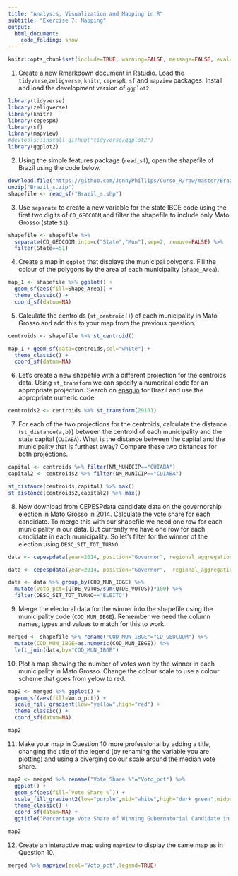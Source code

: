 ```yaml
---
title: "Analysis, Visualization and Mapping in R"
subtitle: "Exercise 7: Mapping"
output: 
  html_document:
    code_folding: show
---
```


```r
knitr::opts_chunk$set(include=TRUE, warning=FALSE, message=FALSE, eval=FALSE, echo=FALSE)
```

1. Create a new Rmarkdown document in Rstudio. Load the `tidyverse`,`zeligverse`, `knitr`, `cepespR`, `sf` and `mapview` packages. Install and load the development version of `ggplot2`.
```r
library(tidyverse)
library(zeligverse)
library(knitr)
library(cepespR)
library(sf)
library(mapview)
#devtools::install_github("tidyverse/ggplot2")
library(ggplot2)
```

2. Using the simple features package (`read_sf`), open the shapefile of Brazil using the code below.

```r
download.file("https://github.com/JonnyPhillips/Curso_R/raw/master/Brazil_s.zip",destfile="Brazil_s.zip")
unzip("Brazil_s.zip")
shapefile <- read_sf("Brazil_s.shp")
```

3. Use `separate` to create a new variable for the state IBGE code using the first two digits of `CD_GEOCODM`,and filter the shapefile to include only Mato Grosso (state `51`). 

```r
shapefile <- shapefile %>% 
  separate(CD_GEOCODM,into=c("State","Mun"),sep=2, remove=FALSE) %>% 
  filter(State==51)
```

4. Create a map in `ggplot` that displays the municipal polygons. Fill the colour of the polygons by the area of each municipality (`Shape_Area`).

```r
map_1 <- shapefile %>% ggplot() +
  geom_sf(aes(fill=Shape_Area)) + 
  theme_classic() +
  coord_sf(datum=NA)
```

5. Calculate the centroids (`st_centroid()`) of each municipality in Mato Grosso and add this to your map from the previous question. 

```r
centroids <- shapefile %>% st_centroid()

map_1 + geom_sf(data=centroids,col="white") + 
  theme_classic() +
  coord_sf(datum=NA)
```

6. Let's create a new shapefile with a different projection for the centroids data. Using `st_transform` we can specify a numerical code for an appropriate projection. Search on [epsg.io](http://epsg.io) for Brazil and use the appropriate numeric code.

```r
centroids2 <- centroids %>% st_transform(29101)
```

7. For each of the two projections for the centroids, calculate the distance (`st_distance(a,b)`) between the centroid of each municipality and the state capital (`CUIABÁ`). What is the distance between the capital and the municipality that is furthest away? Compare these two distances for both projections.

```r
capital <- centroids %>% filter(NM_MUNICIP=="CUIABÁ")
capital2 <- centroids2 %>% filter(NM_MUNICIP=="CUIABÁ")

st_distance(centroids,capital) %>% max()
st_distance(centroids2,capital2) %>% max()
```

8. Now download from CEPESPdata candidate data on the governorship election in Mato Grosso in 2014. Calculate the vote share for each candidate. To merge this with our shapefile we need one row for each municipality in our data. But currently we have one row for each candidate in each municipality. So let's filter for the winner of the election using `DESC_SIT_TOT_TURNO`. 

```r
data <- cepespdata(year=2014, position="Governor", regional_aggregation="Municipality",political_aggregation="Candidate",state="MT")
```

```r
data <- cepespdata(year=2014, position="Governor",  regional_aggregation="Municipality", political_aggregation="Candidate", state="MT") 

data <- data %>% group_by(COD_MUN_IBGE) %>%
  mutate(Voto_pct=(QTDE_VOTOS/sum(QTDE_VOTOS))*100) %>% 
  filter(DESC_SIT_TOT_TURNO=="ELEITO")
```

9. Merge the electoral data for the winner into the shapefile using the municipality code (`COD_MUN_IBGE`). Remember we need the column names, types and values to match for this to work.

```r
merged <- shapefile %>% rename("COD_MUN_IBGE"="CD_GEOCODM") %>% 
  mutate(COD_MUN_IBGE=as.numeric(COD_MUN_IBGE)) %>%
  left_join(data,by="COD_MUN_IBGE")
```

10. Plot a map showing the number of votes won by the winner in each municipality in Mato Grosso. Change the colour scale to use a colour scheme that goes from yelow to red.

```r
map2 <- merged %>% ggplot() +
  geom_sf(aes(fill=Voto_pct)) +
  scale_fill_gradient(low="yellow",high="red") +
  theme_classic() +
  coord_sf(datum=NA)

map2
```

11. Make your map in Question 10 more professional by adding a title, changing the title of the legend (by renaming the variable you are plotting) and using a diverging colour scale around the median vote share.

```r
map2 <- merged %>% rename("Vote Share %"="Voto_pct") %>%
  ggplot() +
  geom_sf(aes(fill=`Vote Share %`)) +
  scale_fill_gradient2(low="purple",mid="white",high="dark green",midpoint=median(merged$Voto_pct,na.rm=T)) +
  theme_classic() +
  coord_sf(datum=NA) +
  ggtitle("Percentage Vote Share of Winning Gubernatorial Candidate in Mato Grosso in 2014")

map2
```

12. Create an interactive map using `mapview` to display the same map as in Question 10.

```r
merged %>% mapview(zcol="Voto_pct",legend=TRUE)
```

